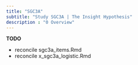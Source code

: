 ```yaml
---
title: "SGC3A"
subtitle: "Study SGC3A | The Insight Hypothesis"
description	: "0 Overview"
---
```


**TODO**

-   reconcile sgc3a_items.Rmd
-   reconcile x_sgc3a_logistic.Rmd
